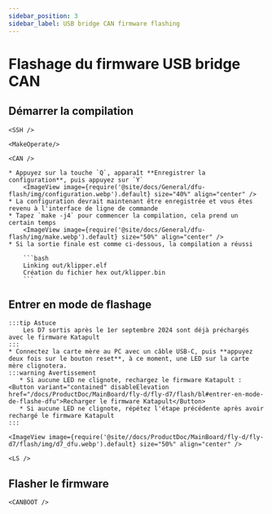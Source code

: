 ```yaml
---
sidebar_position: 3
sidebar_label: USB bridge CAN firmware flashing
---
```




# Flashage du firmware USB bridge CAN

## Démarrer la compilation

    <SSH />

    <MakeOperate/>

    <CAN />

    * Appuyez sur la touche `Q`, apparaît **Enregistrer la configuration**, puis appuyez sur `Y`
        <ImageView image={require('@site/docs/General/dfu-flash/img/configuration.webp').default} size="40%" align="center" />
    * La configuration devrait maintenant être enregistrée et vous êtes revenu à l'interface de ligne de commande
    * Tapez `make -j4` pour commencer la compilation, cela prend un certain temps
        <ImageView image={require('@site/docs/General/dfu-flash/img/make.webp').default} size="50%" align="center" />
    * Si la sortie finale est comme ci-dessous, la compilation a réussi

        ```bash
        Linking out/klipper.elf
        Création du fichier hex out/klipper.bin
        ```

## Entrer en mode de flashage

    :::tip Astuce
        Les D7 sortis après le 1er septembre 2024 sont déjà préchargés avec le firmware Katapult
    :::
    * Connectez la carte mère au PC avec un câble USB-C, puis **appuyez deux fois sur le bouton reset**, à ce moment, une LED sur la carte mère clignotera.
    :::warning Avertissement
       * Si aucune LED ne clignote, rechargez le firmware Katapult :<Button variant="contained" disableElevation href="/docs/ProductDoc/MainBoard/fly-d/fly-d7/flash/bl#entrer-en-mode-de-flashe-dfu">Recharger le firmware Katapult</Button>
       * Si aucune LED ne clignote, répétez l'étape précédente après avoir rechargé le firmware Katapult
    :::

    <ImageView image={require('@site//docs/ProductDoc/MainBoard/fly-d/fly-d7/flash/img/d7_dfu.webp').default} size="50%" align="center" />

    <LS />

## Flasher le firmware

    <CANBOOT />
